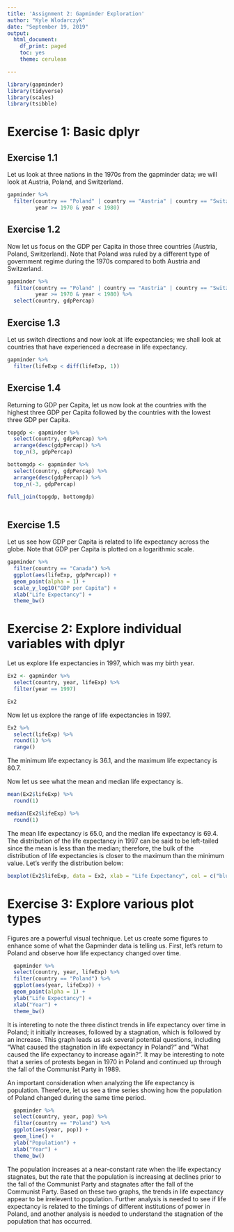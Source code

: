 ```yaml
---
title: 'Assignment 2: Gapminder Exploration'
author: "Kyle Wlodarczyk"
date: "September 19, 2019"
output: 
  html_document:
    df_print: paged
    toc: yes
    theme: cerulean

---
```


```r
library(gapminder)
library(tidyverse)
library(scales)
library(tsibble)

```

# Exercise 1: Basic dplyr

## Exercise 1.1

Let us look at three nations in the 1970s from the gapminder data; we will look at Austria, Poland, and Switzerland.

```r
gapminder %>%
  filter(country == "Poland" | country == "Austria" | country == "Switzerland",
         year >= 1970 & year < 1980)

```

## Exercise 1.2

Now let us focus on the GDP per Capita in those three countries (Austria, Poland, Switzerland). Note that Poland was ruled by a different type of government regime during the 1970s compared to both Austria and Switzerland.

```r
gapminder %>%
  filter(country == "Poland" | country == "Austria" | country == "Switzerland",
         year >= 1970 & year < 1980) %>%
  select(country, gdpPercap)

```

## Exercise 1.3

Let us switch directions and now look at life expectancies; we shall look at countries that have experienced a decrease in life expectancy.

```r
gapminder %>%
  filter(lifeExp < diff(lifeExp, 1))
```

## Exercise 1.4

Returning to GDP per Capita, let us now look at the countries with the highest three GDP per Capita followed by the countries with the lowest three GDP per Capita.

```r

topgdp <- gapminder %>%
  select(country, gdpPercap) %>%
  arrange(desc(gdpPercap)) %>%
  top_n(3, gdpPercap)

bottomgdp <- gapminder %>%
  select(country, gdpPercap) %>%
  arrange(desc(gdpPercap)) %>%
  top_n(-3, gdpPercap)

full_join(topgdp, bottomgdp)
  
```

## Exercise 1.5

Let us see how GDP per Capita is related to life expectancy across the globe. Note that GDP per Capita is plotted on a logarithmic scale.

```r
gapminder %>%
  filter(country == "Canada") %>%
  ggplot(aes(lifeExp, gdpPercap)) +
  geom_point(alpha = 1) + 
  scale_y_log10("GDP per Capita") +
  xlab("Life Expectancy") +
  theme_bw()

```

# Exercise 2: Explore individual variables with dplyr

Let us explore life expectancies in 1997, which was my birth year.

```r

Ex2 <- gapminder %>%
  select(country, year, lifeExp) %>%
  filter(year == 1997)

Ex2

```

Now let us explore the range of life expectancies in 1997.

```r

Ex2 %>%
  select(lifeExp) %>%
  round(1) %>%
  range()

```

The minimum life expectancy is 36.1, and the maximum life expectancy is 80.7.

Now let us see what the mean and median life expectancy is.

```r

mean(Ex2$lifeExp) %>%
  round(1)

median(Ex2$lifeExp) %>%
  round(1)

```

The mean life expectancy is 65.0, and the median life expectancy is 69.4. The distribution of the life expectancy in 1997 can be said to be left-tailed since the mean is less than the median; therefore, the bulk of the distribution of life expectancies is closer to the maximum than the minimum value. Let's verify the distribution below:


```r

boxplot(Ex2$lifeExp, data = Ex2, xlab = "Life Expectancy", col = c("blue"), horizontal = TRUE)

```

# Exercise 3: Explore various plot types

Figures are a powerful visual technique. Let us create some figures to enhance some of what the Gapminder data is telling us. First, let's return to Poland and observe how life expectancy changed over time.

```r

  gapminder %>%
  select(country, year, lifeExp) %>%
  filter(country == "Poland") %>%
  ggplot(aes(year, lifeExp)) +
  geom_point(alpha = 1) + 
  ylab("Life Expectancy") +
  xlab("Year") +
  theme_bw()

```

It is intereting to note the three distinct trends in life expectancy over time in Poland; it initially increases, followed by a stagnation, which is followed by an increase. This graph leads us ask several potential questions, including "What caused the stagnation in life expectancy in Poland?" and "What caused the life expectancy to increase again?". It may be interesting to note that a series of protests began in 1970 in Poland and continued up through the fall of the Communist Party in 1989.

An important consideration when analyzing the life expectancy is population. Therefore, let us see a time series showing how the population of Poland changed during the same time period.

```r

  gapminder %>%
  select(country, year, pop) %>%
  filter(country == "Poland") %>%
  ggplot(aes(year, pop)) +
  geom_line() + 
  ylab("Population") +
  xlab("Year") +
  theme_bw()

```

The population increases at a near-constant rate when the life expectancy stagnates, but the rate that the population is increasing at declines prior to the fall of the Communist Party and stagnates after the fall of the Communist Party. Based on these two graphs, the trends in life expectancy appear to be irrelevent to population. Further analysis is needed to see if life expectancy is related to the timings of different institutions of power in Poland, and another analysis is needed to understand the stagnation of the population that has occurred.

